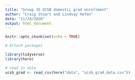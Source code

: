 ```yaml
---
title: "Group 35 UCSB domestic grad enrollment"
author: "Craig Stuart and Lindsay Hafen"
date: "11/24/2020"
output: html_document
---
```


```r
knitr::opts_chunk$set(echo = TRUE)

# Attach packages

library(tidyverse)
library(here)
```

```r
# read in data
ucsb_grad <- read_csv(here("data", "ucsb_grad_data.csv"))
```

